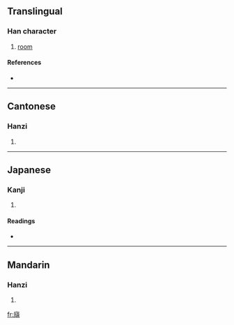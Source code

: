 ==Translingual==

===Han character===
{{Han char|rn=53|rad=广|as=11|sn=14|four=0028<sub>6</sub>|canj=戈心一金 (IPMC)}}

# [[room]]

====References====
* {{Han ref|kx=0349.210|dkj=09449|hdz=20899.100|uh=5ECE|ud=24270|bh=E1B8|bd=57784}}

----

==Cantonese==

===Hanzi===
{{yue-hanzi|jyut=|y=king2}}

# {{defn|Cantonese}}

----

==Japanese==

===Kanji===
{{ja-kanji|grade=|rs=广11}}

# {{defn|Japanese}}

====Readings====
* {{ja-readings|on=[[けい]] (kei), [[きょう]] (kyō), [[てい]] (tei)|kun=[[いへのかたはら]] (ihenokatahara)}}

----

==Mandarin==

===Hanzi===
{{cmn-hanzi|pin=[[qǐng]] ([[qing3]])|wg=ch'ing<sup>3</sup>}}

# {{defn|Mandarin}}

[[fr:廎]]